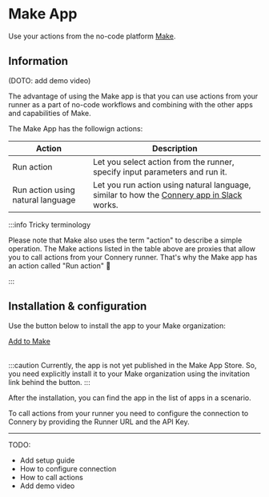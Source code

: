 # Make App

Use your actions from the no-code platform [Make](https://www.make.com/).

## Information

(DOTO: add demo video)

The advantage of using the Make app is that you can use actions from your runner as a part of no-code workflows and combining with the other apps and capabilities of Make.

The Make App has the followign actions:

| Action | Description |
| ----------- | ----------- |
| Run action | Let you select action from the runner, specify input parameters and run it. |
| Run action using natural language | Let you run action using natural language, similar to how the [Connery app in Slack](/docs/native-clients/slack) works. |

:::info Tricky terminology

Please note that Make also uses the term "action" to describe a simple operation. 
The Make actions listed in the table above are proxies that allow you to call actions from your Connery runner.
That's why the Make app has an action called "Run action" 🙂

:::

## Installation & configuration

Use the button below to install the app to your Make organization:

<a href="https://eu1.make.com/app/invite/399f91c41db5ab0d153fbfd0d35144ad" class="make-button">Add to Make</a><br/><br/>

:::caution
Currently, the app is not yet published in the Make App Store. 
So, you need explicitly install it to your Make organization using the invitation link behind the button.
:::

After the installation, you can find the app in the list of apps in a scenario.

To call actions from your runner you need to configure the connection to Connery by providing the Runner URL and the API Key.

---

TODO:

- Add setup guide
- How to configure connection
- How to call actions
- Add demo video
